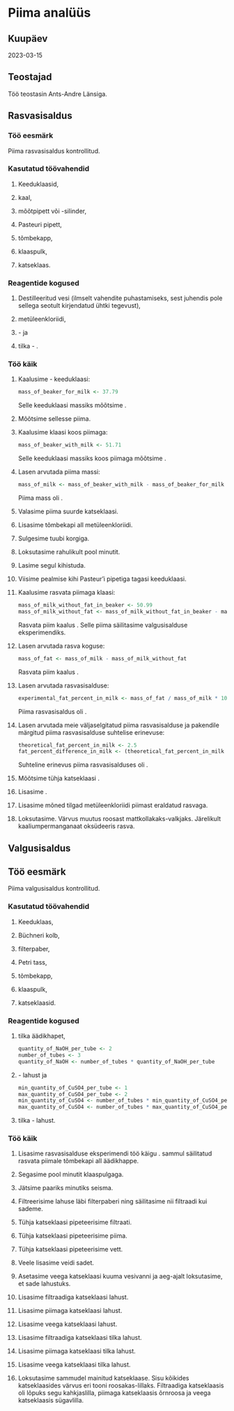 # Piima analüüs

## Kuupäev

2023-03-15

## Teostajad

Töö teostasin Ants-Andre Länsiga.

## Rasvasisaldus

### Töö eesmärk

Piima rasvasisaldus kontrollitud.

### Kasutatud töövahendid

1. Keeduklaasid,

2. kaal,

3. mõõtpipett või -silinder,

4. Pasteuri pipett,

5. tõmbekapp,

6. klaaspulk,

7. katseklaas.

### Reagentide kogused

1. Destilleeritud vesi (ilmselt vahendite puhastamiseks, sest juhendis pole sellega seotult kirjendatud ühtki tegevust),

2. \qty{10}{\ml} metüleenkloriidi,

3. \qty{2}{\ml} \num{5}-\unit{\percent} \ce{Na2CO3} ja

4. \numrange{2}{3} tilka \num{0,5}-\unit{\percent} \ce{KMnO4}.

### Töö käik

1.  Kaalusime \num{50}-\unit{\ml} keeduklaasi:

    ```r
    mass_of_beaker_for_milk <- 37.79

    ```

    Selle keeduklaasi massiks mõõtsime \qty{`r as.character(mass_of_beaker_for_milk)`}{\g}.
    
2. Mõõtsime sellesse \qty{15}{\ml} piima.

3.  Kaalusime klaasi koos piimaga:

    ```r
    mass_of_beaker_with_milk <- 51.71

    ```

    Selle keeduklaasi massiks koos piimaga mõõtsime \qty{`r as.character(mass_of_beaker_with_milk)`}{\g}.
   
4.  Lasen arvutada piima massi:

    ```r
    mass_of_milk <- mass_of_beaker_with_milk - mass_of_beaker_for_milk
    
    ```
    
    Piima mass oli \qty{`r as.character(mass_of_milk)`}{\g}.
    
5.  Valasime piima suurde katseklaasi.

6. Lisasime tõmbekapi all metüleenkloriidi.

7. Sulgesime tuubi korgiga.

8. Loksutasime rahulikult pool minutit.

9. Lasime segul kihistuda.

10. Viisime pealmise kihi Pasteur'i pipetiga tagasi keeduklaasi.

[]{#rasvata-piim}

11. Kaalusime rasvata piimaga klaasi:

    ```r
    mass_of_milk_without_fat_in_beaker <- 50.99
    mass_of_milk_without_fat <- mass_of_milk_without_fat_in_beaker - mass_of_beaker_for_milk
    
    ```
    
    Rasvata piim kaalus \qty{`r as.character(mass_of_milk_without_fat)`}{\g}. Selle piima säilitasime [valgusisalduse]{#valgusisaldus} eksperimendiks.
    
12. Lasen arvutada rasva koguse:

    ```r
    mass_of_fat <- mass_of_milk - mass_of_milk_without_fat
    
    ```
    
    Rasvata piim kaalus \qty{`r as.character(signif(mass_of_fat, digits = 5))`}{\g}.
    
13. Lasen arvutada rasvasisalduse:

    ```r
    experimental_fat_percent_in_milk <- mass_of_fat / mass_of_milk * 100
    
    ```
    
    Piima rasvasisaldus oli \qty{`r as.character(signif(experimental_fat_percent_in_milk, digits = 3))`}{\percent}.

14. Lasen arvutada meie väljaselgitatud piima rasvasisalduse ja pakendile märgitud piima rasvasisalduse suhtelise erinevuse:

    ```r
    theoretical_fat_percent_in_milk <- 2.5
    fat_percent_difference_in_milk <- (theoretical_fat_percent_in_milk - experimental_fat_percent_in_milk) / theoretical_fat_percent_in_milk
    
    ```
    
    Suhteline erinevus piima rasvasisalduses oli \num{`r as.character(signif(fat_percent_difference_in_milk, digits = 2))`}.
    
15. Mõõtsime tühja katseklaasi \ce{Na2CO3}.

16. Lisasime \ce{KMnO4}.

17. Lisasime mõned tilgad metüleenkloriidi piimast eraldatud rasvaga.

18. Loksutasime. Värvus muutus roosast mattkollakaks-valkjaks. Järelikult kaaliumpermanganaat oksüdeeris rasva.

[]{#valgusisaldus}

## Valgusisaldus

## Töö eesmärk

Piima valgusisaldus kontrollitud.

### Kasutatud töövahendid

1. Keeduklaas,

2. Büchneri kolb,

3. filterpaber,

4. Petri tass,

5. tõmbekapp,

6. klaaspulk,

7. katseklaasid.

### Reagentide kogused

1.  \num{30} tilka äädikhapet,

    ```r
    quantity_of_NaOH_per_tube <- 2
    number_of_tubes <- 3
    quantity_of_NaOH <- number_of_tubes * quantity_of_NaOH_per_tube
    
    ```

2.  \qty{`r as.character(quantity_of_NaOH)`}{\ml} \num{30}-\unit{\percent} \ce{NaOH} lahust ja

    ```r
    min_quantity_of_CuSO4_per_tube <- 1
    max_quantity_of_CuSO4_per_tube <- 2
    min_quantity_of_CuSO4 <- number_of_tubes * min_quantity_of_CuSO4_per_tube
    max_quantity_of_CuSO4 <- number_of_tubes * max_quantity_of_CuSO4_per_tube
    
    ```
    
3. \numrange{`r as.character(min_quantity_of_CuSO4)`}{`r as.character(max_quantity_of_CuSO4)`} tilka \num{2}-\unit{\percent} \ce{CuSO4} lahust.

### Töö käik

1. Lisasime rasvasisalduse eksperimendi töö käigu [\num{11}. sammul]{#rasvata-piim} säilitatud rasvata piimale tõmbekapi all äädikhappe.

2. Segasime pool minutit klaaspulgaga.

3. Jätsime paariks minutiks seisma.

4. Filtreerisime lahuse läbi filterpaberi ning säilitasime nii filtraadi kui sademe.

5. Tühja katseklaasi pipeteerisime \qty{2}{\ml} filtraati.

6. Tühja katseklaasi pipeteerisime \qty{2}{\ml} piima.

7. Tühja katseklaasi pipeteerisime \qty{2}{\ml} vett.

8. Veele lisasime veidi sadet.

9. Asetasime veega katseklaasi kuuma vesivanni ja aeg-ajalt loksutasime, et sade lahustuks.

10. Lisasime filtraadiga katseklaasi \qty{`r as.character(quantity_of_NaOH_per_tube)`}{\ml} \ce{NaOH} lahust.

11. Lisasime piimaga katseklaasi \qty{`r as.character(quantity_of_NaOH_per_tube)`}{\ml} \ce{NaOH} lahust.

12. Lisasime veega katseklaasi \qty{`r as.character(quantity_of_NaOH_per_tube)`}{\ml} \ce{NaOH} lahust.

13. Lisasime filtraadiga katseklaasi \numrange{`r as.character(min_quantity_of_CuSO4_per_tube)`}{`r as.character(max_quantity_of_CuSO4_per_tube)`} tilka \ce{CuSO4} lahust.

14. Lisasime piimaga katseklaasi \numrange{`r as.character(min_quantity_of_CuSO4_per_tube)`}{`r as.character(max_quantity_of_CuSO4_per_tube)`} tilka \ce{CuSO4} lahust.

15. Lisasime veega katseklaasi \numrange{`r as.character(min_quantity_of_CuSO4_per_tube)`}{`r as.character(max_quantity_of_CuSO4_per_tube)`} tilka \ce{CuSO4} lahust.

16. Loksutasime sammudel \numrange{5}{7} mainitud katseklaase. Sisu kõikides katseklaasides värvus eri tooni roosakas-lillaks. Filtraadiga katseklaasis oli lõpuks segu kahkjaslilla, piimaga katseklaasis õrnroosa ja veega katseklaasis sügavlilla.
